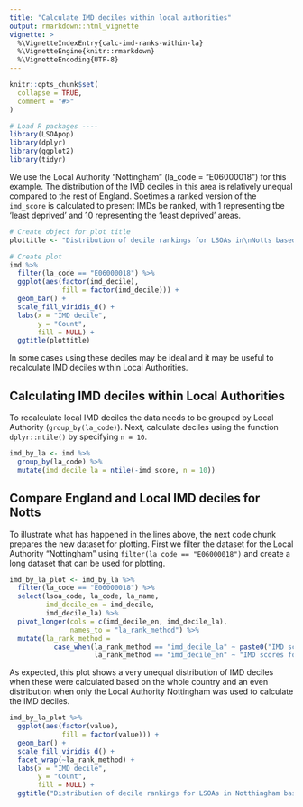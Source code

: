 ```yaml
---
title: "Calculate IMD deciles within local authorities"
output: rmarkdown::html_vignette
vignette: >
  %\VignetteIndexEntry{calc-imd-ranks-within-la}
  %\VignetteEngine{knitr::rmarkdown}
  %\VignetteEncoding{UTF-8}
---
```


```r
knitr::opts_chunk$set(
  collapse = TRUE,
  comment = "#>"
)
```

```r
# Load R packages ----
library(LSOApop)
library(dplyr)
library(ggplot2)
library(tidyr)
```

We use the Local Authority "Nottingham" (la_code = "E06000018") for this example.
The distribution of the IMD deciles in this area is relatively unequal compared to the rest of England.
Soetimes a ranked version of the `imd_score` is calculated to present IMDs  be ranked, with 1 representing tbe 'least deprived' and 10 representing the 'least deprived' areas.

```r
# Create object for plot title
plottitle <- "Distribution of decile rankings for LSOAs in\nNotts based on IMD scores for ENG"

# Create plot
imd %>%   
  filter(la_code == "E06000018") %>% 
  ggplot(aes(factor(imd_decile), 
             fill = factor(imd_decile))) +
  geom_bar() +
  scale_fill_viridis_d() +
  labs(x = "IMD decile", 
       y = "Count", 
       fill = NULL) +
  ggtitle(plottitle)
```

In some cases using these deciles may be ideal and it may be useful to recalculate IMD deciles within Local Authorities.

## Calculating IMD deciles within Local Authorities

To recalculate local IMD deciles the data needs to be grouped by Local Authority (`group_by(la_code)`).
Next, calculate deciles using the function `dplyr::ntile()` by specifying `n = 10`.

```r
imd_by_la <- imd %>% 
  group_by(la_code) %>% 
  mutate(imd_decile_la = ntile(-imd_score, n = 10))
```

## Compare England and Local IMD deciles for Notts 

To illustrate what has happened in the lines above, the next code chunk prepares the new dataset for plotting.
First we filter the dataset for the Local Authority "Nottingham" using `filter(la_code == "E06000018")` and create a long dataset that can be used for plotting.

```r
imd_by_la_plot <- imd_by_la %>% 
  filter(la_code == "E06000018") %>% 
  select(lsoa_code, la_code, la_name, 
         imd_decile_en = imd_decile, 
         imd_decile_la) %>% 
  pivot_longer(cols = c(imd_decile_en, imd_decile_la), 
               names_to = "la_rank_method") %>% 
  mutate(la_rank_method = 
           case_when(la_rank_method == "imd_decile_la" ~ paste0("IMD scores for ", la_name),
                     la_rank_method == "imd_decile_en" ~ "IMD scores for ENG"))
```

As expected, this plot shows a very unequal distribution of IMD deciles when these were calculated based on the whole country and an even distribution when only the Local Authority Nottingham was used to calculate the IMD deciles.

```r
imd_by_la_plot %>%   
  ggplot(aes(factor(value), 
             fill = factor(value))) +
  geom_bar() +
  scale_fill_viridis_d() +
  facet_wrap(~la_rank_method) +
  labs(x = "IMD decile", 
       y = "Count", 
       fill = NULL) +
  ggtitle("Distribution of decile rankings for LSOAs in Notthingham based on:")
```


